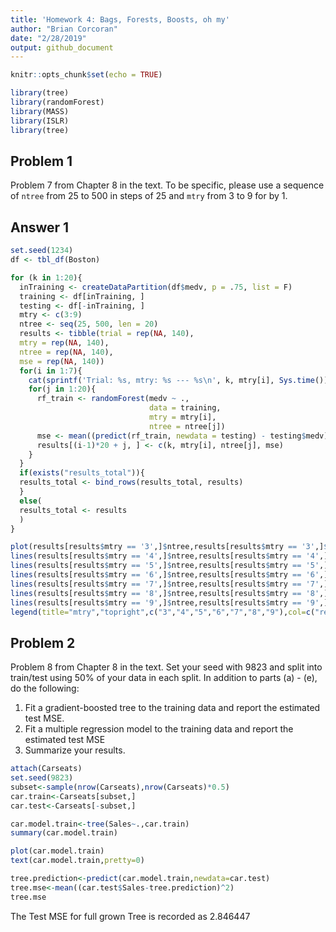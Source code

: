 ```yaml
---
title: 'Homework 4: Bags, Forests, Boosts, oh my'
author: "Brian Corcoran"
date: "2/28/2019"
output: github_document
---
```


```r
knitr::opts_chunk$set(echo = TRUE)

library(tree)
library(randomForest)
library(MASS)
library(ISLR)
library(tree)
```

## Problem 1

Problem 7 from Chapter 8 in the text. To be specific, please use a sequence of
`ntree` from 25 to 500 in steps of 25 and `mtry` from 3 to 9 for by 1. 

## Answer 1
```r
set.seed(1234)
df <- tbl_df(Boston)

for (k in 1:20){
  inTraining <- createDataPartition(df$medv, p = .75, list = F)
  training <- df[inTraining, ]
  testing <- df[-inTraining, ]
  mtry <- c(3:9)
  ntree <- seq(25, 500, len = 20)
  results <- tibble(trial = rep(NA, 140),
  mtry = rep(NA, 140),
  ntree = rep(NA, 140),
  mse = rep(NA, 140)) 
  for(i in 1:7){
    cat(sprintf('Trial: %s, mtry: %s --- %s\n', k, mtry[i], Sys.time()))
    for(j in 1:20){ 
      rf_train <- randomForest(medv ~ .,
                               data = training,
                               mtry = mtry[i],
                               ntree = ntree[j])
      mse <- mean((predict(rf_train, newdata = testing) - testing$medv)^2)
      results[(i-1)*20 + j, ] <- c(k, mtry[i], ntree[j], mse)
    }
  }
  if(exists("results_total")){
  results_total <- bind_rows(results_total, results)
  }
  else(
  results_total <- results
  )
}
```
```r
plot(results[results$mtry == '3',]$ntree,results[results$mtry == '3',]$mse, col="red",type="l",xlab = "Number of Trees",ylab = "Test MSE",ylim = c(6,9))
lines(results[results$mtry == '4',]$ntree,results[results$mtry == '4',]$mse, col="orange",type="l")
lines(results[results$mtry == '5',]$ntree,results[results$mtry == '5',]$mse, col="green",type="l")
lines(results[results$mtry == '6',]$ntree,results[results$mtry == '6',]$mse, col="blue",type="l")
lines(results[results$mtry == '7',]$ntree,results[results$mtry == '7',]$mse, col="pink",type="l")
lines(results[results$mtry == '8',]$ntree,results[results$mtry == '8',]$mse, col="yellow",type="l")
lines(results[results$mtry == '9',]$ntree,results[results$mtry == '9',]$mse, col="brown",type="l")
legend(title="mtry","topright",c("3","4","5","6","7","8","9"),col=c("red","orange","green","blue","pink","yellow","brown"),cex=.7,lty=1)
```

## Problem 2

Problem 8 from Chapter 8 in the text. Set your seed with 9823 and split into 
train/test using 50\% of your data in each split. In addition to 
parts (a) - (e), do the following:

1. Fit a gradient-boosted tree to the training data and report the estimated 
test MSE. 
2. Fit a multiple regression model to the training data and report the 
estimated test MSE
3. Summarize your results. 

```r
attach(Carseats)
set.seed(9823)
subset<-sample(nrow(Carseats),nrow(Carseats)*0.5)
car.train<-Carseats[subset,]
car.test<-Carseats[-subset,]
```

```r
car.model.train<-tree(Sales~.,car.train)
summary(car.model.train)
```
```r
plot(car.model.train)
text(car.model.train,pretty=0)
```
```r
tree.prediction<-predict(car.model.train,newdata=car.test)
tree.mse<-mean((car.test$Sales-tree.prediction)^2)
tree.mse
```


The Test MSE for full grown Tree is recorded as  2.846447